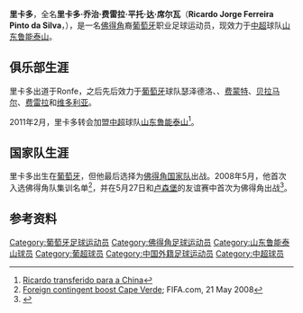 {{Infobox Football biography
|          playername = 里卡多<br>Ricardo
|               image = 
|            fullname = Ricardo Jorge Ferreira Pinto da Silva
|         dateofbirth = {{birth date and age|1980|8|19}}
|         cityofbirth = 吉马良斯
|      countryofbirth = {{POR}}
|              height = {{Height|m=1.85}}
|            position = [[后卫_(足球)|后卫]]
|         currentclub = [[山东鲁能泰山|山东鲁能泰山]]
|          clubnumber = 29
|          youthyears = 1994–1996<br/>1996–1999
|          youthclubs = {{le|法马利考|F.C. Famalicão}}<br/>[[吉马良斯维多利亚|维多利亚]]
|               years = 1999–2000<br/>2000–2001<br/>2001–2002<br/>2002–2004<br/>2004–2008<br>2008–2010<br/>2010–2011<br/>2011–
|               clubs = Ronfe<br/>瑟泽德洛<br/>{{le|法马利考|F.C. Famalicão}}<br/>[[費蒙特體育會|费蒙特]]<br/>[[比拉馬|贝拉马尔]]<br>[[费雷拉足球俱乐部|费雷拉]]<br/>[[吉马良斯维多利亚|维多利亚]]<br/>[[山东鲁能泰山|山东鲁能泰山]]
|         caps(goals) = <br/><br/>{{0}}25 (0)<br/>{{0}}63 (5)<br/>104 (1)<br>{{0}}54 (4)
|       nationalyears = 2008–
|        nationalteam = [[佛得角国家足球队|佛得角]]
| nationalcaps(goals) = {{0}}{{0}}3 (0)
|            pcupdate = 
|            ntupdate = 
}}

'''里卡多'''，全名'''里卡多·乔治·费雷拉·平托·达·席尔瓦'''（'''Ricardo Jorge Ferreira Pinto da Silva'''，{{bd|1980年|8月19日|||R}}），是一名[[佛得角|佛得角]]裔[[葡萄牙|葡萄牙]]职业足球运动员，现效力于[[中超|中超]]球队[[山东鲁能泰山|山东鲁能泰山]]。

==俱乐部生涯==
里卡多出道于Ronfe，之后先后效力于[[葡萄牙|葡萄牙]]球队瑟泽德洛、{{le|法马利考|F.C. Famalicão}}、[[費蒙特體育會|费蒙特]]、[[比拉馬|贝拉马尔]]、[[费雷拉足球俱乐部|费雷拉]]和[[吉马良斯维多利亚|维多利亚]]。

2011年2月，里卡多转会加盟[[中超|中超]]球队[[山东鲁能泰山|山东鲁能泰山]]<ref>[http://vitoriasc.pt/noticias_detalhe.php?id_noticia=2610 Ricardo transferido para a China]{{pt icon}}</ref>。

==国家队生涯==
里卡多出生在[[葡萄牙|葡萄牙]]，但他最后选择为[[佛得角国家足球队|佛得角国家队]]出战。2008年5月，他首次入选佛得角队集训名单<ref>[http://www.fifa.com/worldcup/news/newsid=772955.html Foreign contingent boost Cape Verde]; FIFA.com, 21 May 2008</ref>，并在5月27日和[[卢森堡国家足球队|卢森堡]]的友谊赛中首次为佛得角出战<ref>{{Cite web |url=http://www.footballdatabase.eu/football.coupe.luxembourg.cap-vert.74453.en.html |title=Match report |accessdate=2011-03-07 |archive-date=2018-03-28 |archive-url=https://web.archive.org/web/20180328164532/http://www.footballdatabase.eu/football.coupe.luxembourg.cap-vert.74453.en.html |dead-url=no }}</ref>。

==参考资料==
{{reflist}}

{{DEFAULTSORT:Ricardo}}
[[Category:葡萄牙足球运动员|Category:葡萄牙足球运动员]]
[[Category:佛得角足球运动员|Category:佛得角足球运动员]]
[[Category:山东鲁能泰山球员|Category:山东鲁能泰山球员]]
[[Category:葡超球员|Category:葡超球员]]
[[Category:中国外籍足球运动员|Category:中国外籍足球运动员]]
[[Category:中超球员|Category:中超球员]]
